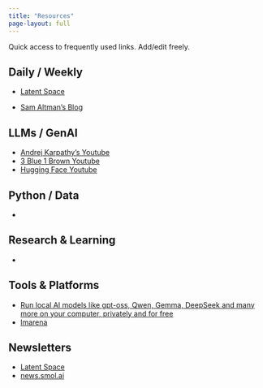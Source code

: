 ```yaml
---
title: "Resources"
page-layout: full
---
```


Quick access to frequently used links. Add/edit freely.

## Daily / Weekly
- [Latent Space](https://www.latent.space/)

- [Sam Altman's Blog](https://blog.samaltman.com/archive)

## LLMs / GenAI

- [Andrej Karpathy's Youtube](https://www.youtube.com/@AndrejKarpathy)
- [3 Blue 1 Brown Youtube](https://www.youtube.com/@3blue1brown)
- [Hugging Face Youtube](https://www.youtube.com/@HuggingFace)

## Python / Data

- 

## Research & Learning

- 

## Tools & Platforms

- [Run local AI models like gpt-oss, Qwen, Gemma, DeepSeek and many more on your computer, privately and for free](https://lmstudio.ai/)
- [lmarena](https://lmarena.ai/leaderboard/text-to-image)


## Newsletters
- [Latent Space](https://www.latent.space/)
- [news.smol.ai](https://news.smol.ai/)


